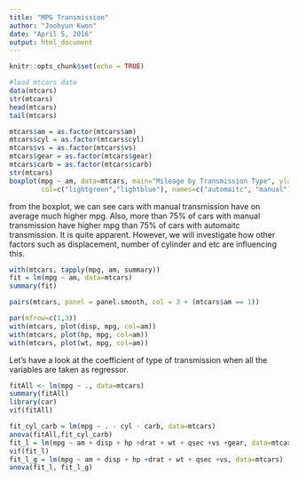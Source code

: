 ```yaml
---
title: "MPG Transmission"
author: "Joohyun Kwon"
date: "April 5, 2016"
output: html_document
---
```


```r
knitr::opts_chunk$set(echo = TRUE)
```

```r
#load mtcars data
data(mtcars)
str(mtcars)
head(mtcars)
tail(mtcars)

```


```r
mtcars$am = as.factor(mtcars$am)
mtcars$cyl = as.factor(mtcars$cyl)
mtcars$vs = as.factor(mtcars$vs)
mtcars$gear = as.factor(mtcars$gear)
mtcars$carb = as.factor(mtcars$carb)
str(mtcars)
boxplot(mpg ~ am, data=mtcars, main="Mileage by Transmission Type", ylab="MPG (Mile per Gallon)",
        col=c("lightgreen","lightblue"), names=c("automaitc", "manual"))
```

from the boxplot, we can see cars with manual transmission have on average much higher mpg. Also, more than 75% of cars with manual transmission have higher mpg than 75% of cars with automaitc transmission. It is quite apparent. However, we will investigate how other factors such as displacement, number of cylinder and etc are influencing this.

```r
with(mtcars, tapply(mpg, am, summary))
fit = lm(mpg ~ am, data=mtcars)
summary(fit)
```

```r
pairs(mtcars, panel = panel.smooth, col = 3 + (mtcars$am == 1))
```

```r
par(mfrow=c(1,3))
with(mtcars, plot(disp, mpg, col=am))
with(mtcars, plot(hp, mpg, col=am))
with(mtcars, plot(wt, mpg, col=am))
```
Let's have a look at the coefficient of type of transmission when all the variables are taken as regressor.
```r
fitAll <- lm(mpg ~ ., data=mtcars)
summary(fitAll)
library(car)
vif(fitAll)
```

```r
fit_cyl_carb = lm(mpg ~ . - cyl - carb, data=mtcars)
anova(fitAll,fit_cyl_carb)
fit_l = lm(mpg ~ am + disp + hp +drat + wt + qsec +vs +gear, data=mtcars)
vif(fit_l)
fit_l_g = lm(mpg ~ am + disp + hp +drat + wt + qsec +vs, data=mtcars)
anova(fit_l, fit_l_g)
```